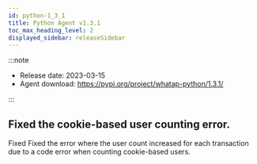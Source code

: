 ```yaml
---
id: python-1_3_1
title: Python Agent v1.3.1
toc_max_heading_level: 2
displayed_sidebar: releaseSidebar
---
```



:::note

- Release date: 2023-03-15
- Agent download: <https://pypi.org/project/whatap-python/1.3.1/>

:::

## Fixed the cookie-based user counting error.

<p><Status>Fixed</Status> Fixed the error where the user count increased for each transaction due to a code error when counting cookie-based users.</p>
